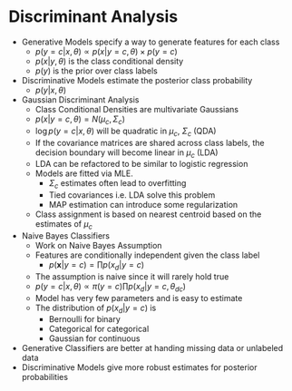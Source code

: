 # Discriminant Analysis

-   Generative Models specify a way to generate features for each class
    -   $p(y = c |x, \theta) \propto p(x | y = c, \theta) \times p(y = c)$
    -   $p(x | y, \theta)$ is the class conditional density
    -   $p(y)$ is the prior over class labels
-   Discriminative Models estimate the posterior class probability
    -   $p(y | x, \theta)$

-   Gaussian Discriminant Analysis
    -   Class Conditional Densities are multivariate Gaussians
    -   $p(x | y=c, \theta) = N(\mu_c, \Sigma_c)$
    -   $\log p(y = c | x, \theta )$ will be quadratic in $\mu_c$, $\Sigma_c$ (QDA)
    -   If the covariance matrices are shared across class labels, the decision boundary will become linear in $\mu_c$ (LDA)
    -   LDA can be refactored to be similar to logistic regression
    -   Models are fitted via MLE.
        -   $\Sigma_c$ estimates often lead to overfitting
        -   Tied covariances i.e. LDA solve this problem
        -   MAP estimation can introduce some regularization
    -   Class assignment is based on nearest centroid based on the estimates of $\mu_c$

-   Naive Bayes Classifiers
    -   Work on Naive Bayes Assumption
    -   Features are conditionally independent given the class label
        -   $p(\mathbf x | y = c) = \prod p(x_d | y = c)$
    -   The assumption is naive since it will rarely hold true
    -   $p(y = c | x, \theta) \propto \pi(y = c) \prod p(x_d | y = c, \theta_{dc})$
    -   Model has very few parameters and is easy to estimate
    -   The distribution of $p(x_d | y = c)$ is
        -   Bernoulli for binary
        -   Categorical for categorical
        -   Gaussian for continuous

-   Generative Classifiers are better at handing missing data or unlabeled data
-   Discriminative Models give more robust estimates for posterior probabilities
